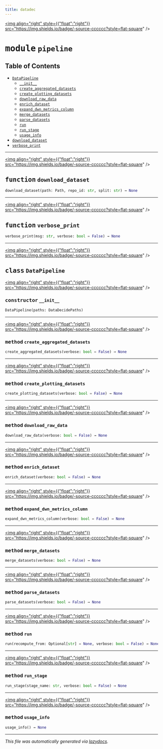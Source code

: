 ```yaml
---
title: datadec
---
```


<a href="https://github.com/drothermel/%24%7BREPO%7D/blob/main/src/datadec/pipeline.py"><img align="right" style={{"float":"right"}} src="https://img.shields.io/badge/-source-cccccc?style=flat-square" /></a>

# <kbd>module</kbd> `pipeline`



## Table of Contents
- [`DataPipeline`](./datadec.pipeline#class-datapipeline)
	- [`__init__`](./datadec.pipeline#constructor---init--)
	- [`create_aggregated_datasets`](./datadec.pipeline#method-create-aggregated-datasets)
	- [`create_plotting_datasets`](./datadec.pipeline#method-create-plotting-datasets)
	- [`download_raw_data`](./datadec.pipeline#method-download-raw-data)
	- [`enrich_dataset`](./datadec.pipeline#method-enrich-dataset)
	- [`expand_dwn_metrics_column`](./datadec.pipeline#method-expand-dwn-metrics-column)
	- [`merge_datasets`](./datadec.pipeline#method-merge-datasets)
	- [`parse_datasets`](./datadec.pipeline#method-parse-datasets)
	- [`run`](./datadec.pipeline#method-run)
	- [`run_stage`](./datadec.pipeline#method-run-stage)
	- [`usage_info`](./datadec.pipeline#method-usage-info)
- [`download_dataset`](./datadec.pipeline#function-download-dataset)
- [`verbose_print`](./datadec.pipeline#function-verbose-print)



---

<a href="https://github.com/drothermel/%24%7BREPO%7D/blob/main/src/datadec/pipeline.py#L12"><img align="right" style={{"float":"right"}} src="https://img.shields.io/badge/-source-cccccc?style=flat-square" /></a>

## <kbd>function</kbd> `download_dataset`

```python
download_dataset(path: Path, repo_id: str, split: str) → None
```





---

<a href="https://github.com/drothermel/%24%7BREPO%7D/blob/main/src/datadec/pipeline.py#L21"><img align="right" style={{"float":"right"}} src="https://img.shields.io/badge/-source-cccccc?style=flat-square" /></a>

## <kbd>function</kbd> `verbose_print`

```python
verbose_print(msg: str, verbose: bool = False) → None
```





---

<a href="https://github.com/drothermel/%24%7BREPO%7D/blob/main/src/datadec/pipeline.py#L26"><img align="right" style={{"float":"right"}} src="https://img.shields.io/badge/-source-cccccc?style=flat-square" /></a>

## <kbd>class</kbd> `DataPipeline`



<a href="https://github.com/drothermel/%24%7BREPO%7D/blob/main/src/datadec/pipeline.py#L27"><img align="right" style={{"float":"right"}} src="https://img.shields.io/badge/-source-cccccc?style=flat-square" /></a>

### <kbd>constructor</kbd> `__init__`

```python
DataPipeline(paths: DataDecidePaths)
```







---

<a href="https://github.com/drothermel/%24%7BREPO%7D/blob/main/src/datadec/pipeline.py#L117"><img align="right" style={{"float":"right"}} src="https://img.shields.io/badge/-source-cccccc?style=flat-square" /></a>

### <kbd>method</kbd> `create_aggregated_datasets`

```python
create_aggregated_datasets(verbose: bool = False) → None
```




---

<a href="https://github.com/drothermel/%24%7BREPO%7D/blob/main/src/datadec/pipeline.py#L128"><img align="right" style={{"float":"right"}} src="https://img.shields.io/badge/-source-cccccc?style=flat-square" /></a>

### <kbd>method</kbd> `create_plotting_datasets`

```python
create_plotting_datasets(verbose: bool = False) → None
```




---

<a href="https://github.com/drothermel/%24%7BREPO%7D/blob/main/src/datadec/pipeline.py#L59"><img align="right" style={{"float":"right"}} src="https://img.shields.io/badge/-source-cccccc?style=flat-square" /></a>

### <kbd>method</kbd> `download_raw_data`

```python
download_raw_data(verbose: bool = False) → None
```




---

<a href="https://github.com/drothermel/%24%7BREPO%7D/blob/main/src/datadec/pipeline.py#L109"><img align="right" style={{"float":"right"}} src="https://img.shields.io/badge/-source-cccccc?style=flat-square" /></a>

### <kbd>method</kbd> `enrich_dataset`

```python
enrich_dataset(verbose: bool = False) → None
```




---

<a href="https://github.com/drothermel/%24%7BREPO%7D/blob/main/src/datadec/pipeline.py#L70"><img align="right" style={{"float":"right"}} src="https://img.shields.io/badge/-source-cccccc?style=flat-square" /></a>

### <kbd>method</kbd> `expand_dwn_metrics_column`

```python
expand_dwn_metrics_column(verbose: bool = False) → None
```




---

<a href="https://github.com/drothermel/%24%7BREPO%7D/blob/main/src/datadec/pipeline.py#L93"><img align="right" style={{"float":"right"}} src="https://img.shields.io/badge/-source-cccccc?style=flat-square" /></a>

### <kbd>method</kbd> `merge_datasets`

```python
merge_datasets(verbose: bool = False) → None
```




---

<a href="https://github.com/drothermel/%24%7BREPO%7D/blob/main/src/datadec/pipeline.py#L78"><img align="right" style={{"float":"right"}} src="https://img.shields.io/badge/-source-cccccc?style=flat-square" /></a>

### <kbd>method</kbd> `parse_datasets`

```python
parse_datasets(verbose: bool = False) → None
```




---

<a href="https://github.com/drothermel/%24%7BREPO%7D/blob/main/src/datadec/pipeline.py#L145"><img align="right" style={{"float":"right"}} src="https://img.shields.io/badge/-source-cccccc?style=flat-square" /></a>

### <kbd>method</kbd> `run`

```python
run(recompute_from: Optional[str] = None, verbose: bool = False) → None
```




---

<a href="https://github.com/drothermel/%24%7BREPO%7D/blob/main/src/datadec/pipeline.py#L55"><img align="right" style={{"float":"right"}} src="https://img.shields.io/badge/-source-cccccc?style=flat-square" /></a>

### <kbd>method</kbd> `run_stage`

```python
run_stage(stage_name: str, verbose: bool = False) → None
```




---

<a href="https://github.com/drothermel/%24%7BREPO%7D/blob/main/src/datadec/pipeline.py#L49"><img align="right" style={{"float":"right"}} src="https://img.shields.io/badge/-source-cccccc?style=flat-square" /></a>

### <kbd>method</kbd> `usage_info`

```python
usage_info() → None
```







---

_This file was automatically generated via [lazydocs](https://github.com/ml-tooling/lazydocs)._
